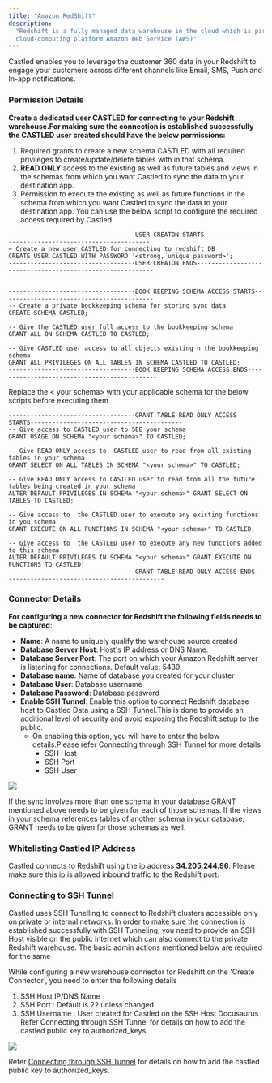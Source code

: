 ```yaml
---
title: "Amazon RedShift"
description:
  "Redshift is a fully managed data warehouse in the cloud which is part of the
  cloud-computing platform Amazon Web Service (AWS)"
---
```


Castled enables you to leverage the customer 360 data in your Redshift to engage
your customers across different channels like Email, SMS, Push and In-app
notifications.

### Permission Details

**Create a dedicated user CASTLED for connecting to your Redshift warehouse.For
making sure the connection is established successfully the CASTLED user created
should have the below permissions:**

1. Required grants to create a new schema CASTLED with all required privileges
   to create/update/delete tables with in that schema.
2. **READ ONLY** access to the existing as well as future tables and views in
   the schemas from which you want Castled to sync the data to your destination
   app.
3. Permission to execute the existing as well as future functions in the schema
   from which you want Castled to sync the data to your destination app. You can
   use the below script to configure the required access required by Castled.

```
-----------------------------------USER CREATON STARTS-------------------------------------------------------
— Create a new user CASTLED for connecting to redshift DB
CREATE USER CASTLED WITH PASSWORD '<strong, unique password>';
-----------------------------------USER CREATON ENDS----------------------------------------------------------


-----------------------------------BOOK KEEPING SCHEMA ACCESS STARTS------------------------------------------
-- Create a private bookkeeping schema for storing sync data
CREATE SCHEMA CASTLED;

-- Give the CASTLED user full access to the bookkeeping schema
GRANT ALL ON SCHEMA CASTLED TO CASTLED;

-- Give CASTLED user access to all objects existing n the bookkeeping schema
GRANT ALL PRIVILEGES ON ALL TABLES IN SCHEMA CASTLED TO CASTLED;
-----------------------------------BOOK KEEPING SCHEMA ACCESS ENDS---------------------------------------------
```

Replace the < your schema> with your applicable schema for the below scripts
before executing them

```
-----------------------------------GRANT TABLE READ ONLY ACCESS STARTS------------------------------------------
-- Give access to CASTLED user to SEE your schema
GRANT USAGE ON SCHEMA "<your schema>" TO CASTLED;

-- Give READ ONLY access to  CASTLED user to read from all existing tables in your schema
GRANT SELECT ON ALL TABLES IN SCHEMA "<your schema>" TO CASTLED;

-- Give READ ONLY access to CASTLED user to read from all the future tables being created in your schema
ALTER DEFAULT PRIVILEGES IN SCHEMA "<your schema>" GRANT SELECT ON TABLES TO CASTLED;

-- Give access to  the CASTLED user to execute any existing functions in you schema
GRANT EXECUTE ON ALL FUNCTIONS IN SCHEMA "<your schema>" TO CASTLED;

-- Give access to  the CASTLED user to execute any new functions added to this schema
ALTER DEFAULT PRIVILEGES IN SCHEMA "<your schema>" GRANT EXECUTE ON FUNCTIONS TO CASTLED;
-----------------------------------GRANT TABLE READ ONLY ACCESS ENDS---------------------------------------------
```

### Connector Details

**For configuring a new connector for Redshift the following fields needs to be
captured**:

- **Name**: A name to uniquely qualify the warehouse source created
- **Database Server Host**: Host's IP address or DNS Name.
- **Database Server Port**: The port on which your Amazon Redshift server is
  listening for connections. Default value: 5439.
- **Database name**: Name of database you created for your cluster
- **Database User**: Database username
- **Database Password**: Database password
- **Enable SSH Tunnel**: Enable this option to connect Redshift database host to
  Castled Data using a SSH Tunnel.This is done to provide an additional level of
  security and avoid exposing the Redshift setup to the public.
  - On enabling this option, you will have to enter the below details.Please
    refer Connecting through SSH Tunnel for more details
    - SSH Host
    - SSH Port
    - SSH User

![](/images/amazon-redshift.png)

<Note>
  If the sync involves more than one schema in your database GRANT mentioned
  above needs to be given for each of those schemas. If the views in your schema
  references tables of another schema in your database, GRANT needs to be given
  for those schemas as well.
</Note>

### Whitelisting Castled IP Address

Castled connects to Redshift using the ip address **34.205.244.96**. Please make
sure this ip is allowed inbound traffic to the Redshift port.

### Connecting to SSH Tunnel

Castled uses SSH Tunelling to connect to Redshift clusters accessible only on
private or internal networks. In order to make sure the connection is
established successfully with SSH Tunneling, you need to provide an SSH Host
visible on the public internet which can also connect to the private Redshift
warehouse. The basic admin actions mentioned below are required for the same

While configuring a new warehouse connector for Redshift on the 'Create
Connector', you need to enter the following details

1. SSH Host IP/DNS Name
2. SSH Port : Default is 22 unless changed
3. SSH Username : User created for Castled on the SSH Host Docusaurus Refer
   Connecting through SSH Tunnel for details on how to add the castled public
   key to authorized_keys.

![](/images/redshift.png)

Refer [Connecting through SSH Tunnel](/appendix/connecting) for details on how
to add the castled public key to authorized_keys.
